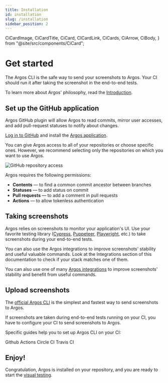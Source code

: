 ```yaml
---
title: Installation
id: installation
slug: /installation
sidebar_position: 2
---
```


  CiCardImage,
  CiCardTitle,
  CiCard,
  CICardLink,
  CiCards,
  CiArrow,
  CiBody,
} from "@site/src/components/CiCard";

# Get started

The Argos CLI is the safe way to send your screenshots to Argos. Your CI should run it after taking the screenshot in the end-to-end tests.

To learn more about Argos' philosophy, read the [Introduction](/introduction).

## Set up the GitHub application​

Argos GitHub plugin will allow Argos to read commits, mirror user accesses, and add pull-request statuses to notify about changes.

[Log in to GitHub](https://github.com/login) and install the [Argos application](https://github.com/apps/argos-ci).

You can give Argos access to all of your repositories or choose specific ones. However, we recommend selecting only the repositories on which you want to use Argos.

<img
  src={githubRepoAccess}
  alt="GitHub repository access"
  className="rounded"
/>

Argos requires the following permissions:

- **Contents** — to find a common commit ancestor between branches
- **Statuses** — to add status on commit
- **Pull requests** — to add a comment in pull requests
- **Actions** — to allow tokenless authentication

## Taking screenshots

Argos relies on screenshots to monitor your application's UI. Use your favorite testing library ([Cypress](https://www.cypress.io/),
[Puppeteer](https://pptr.dev/),
[Playwright](https://playwright.dev/),
etc.) to take screenshots during your end-to-end tests.

You can also use the Argos integrations to improve screenshots' stability and useful valuable commands. Look at the Integrations section of this documentation to check if your stack matches one of them.

You can also use one of many [Argos integrations](/integrations) to improve screenshots' stability and benefit from useful commands.

## Upload screenshots

The [official Argos CLI](/argos-cli) is the simplest and fastest way to send screenshots to Argos.

If screenshots are taken during end-to-end tests running on your CI, you have to configure your CI to send screenshots to Argos.

Specific guides help you to set up Argos CLI on your CI:

<CiCards>
  <CICardLink href="/github-actions">
    <CiCard>
      <CiBody>
        <CiCardImage>
          <GithubLogo />
        </CiCardImage>
        <CiCardTitle>Github Actions</CiCardTitle>
      </CiBody>
      <CiArrow />
    </CiCard>
  </CICardLink>
  <CICardLink href="/circle-ci">
    <CiCard>
      <CiBody>
        <CiCardImage>
          <TravisCiLogo />
        </CiCardImage>
        <CiCardTitle>Circle CI</CiCardTitle>
      </CiBody>
      <CiArrow />
    </CiCard>
  </CICardLink>
  <CICardLink href="/travis-ci">
    <CiCard>
      <CiBody>
        <CiCardImage>
          <CircleCiLogo />
        </CiCardImage>
        <CiCardTitle>Travis CI</CiCardTitle>
      </CiBody>
      <CiArrow />
    </CiCard>
  </CICardLink>
</CiCards>

## Enjoy!

Congratulation, Argos is installed on your repository, and you are ready to start the [visual testing](/visual-testing).
